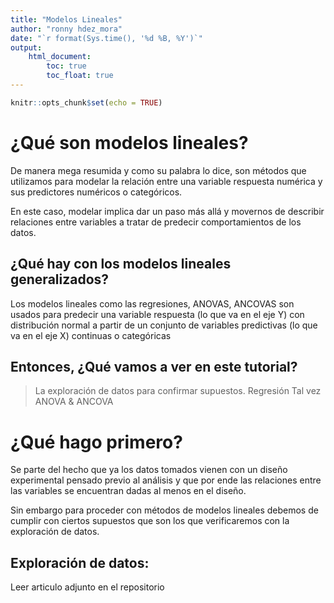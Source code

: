 ```yaml
---
title: "Modelos Lineales"
author: "ronny hdez_mora"
date: "`r format(Sys.time(), '%d %B, %Y')`"
output: 
    html_document:
        toc: true
        toc_float: true
---
```


```r
knitr::opts_chunk$set(echo = TRUE)
```

# ¿Qué son modelos lineales?

De manera mega resumida y como su palabra lo dice, son métodos que utilizamos para modelar la relación entre una variable respuesta numérica y sus predictores numéricos o categóricos.

En este caso, modelar implica dar un paso más allá y movernos de describir relaciones entre variables a tratar de predecir comportamientos de los datos.

## ¿Qué hay con los modelos lineales generalizados?

Los modelos lineales como las regresiones, ANOVAS, ANCOVAS son usados para predecir una variable respuesta (lo que va en el eje Y) con distribución normal a partir de un conjunto de variables predictivas (lo que va en el eje X) continuas o categóricas

## Entonces, ¿Qué vamos a ver en este tutorial?

> La exploración de datos para confirmar supuestos.
> Regresión
> Tal vez ANOVA & ANCOVA

# ¿Qué hago primero?

Se parte del hecho que ya los datos tomados vienen con un diseño experimental pensado previo al análisis y que por ende las relaciones entre las variables se encuentran dadas al menos en el diseño.

Sin embargo para proceder con métodos de modelos lineales debemos de cumplir con ciertos supuestos que son los que verificaremos con la exploración de datos.

## Exploración de datos:

Leer articulo adjunto en el repositorio




